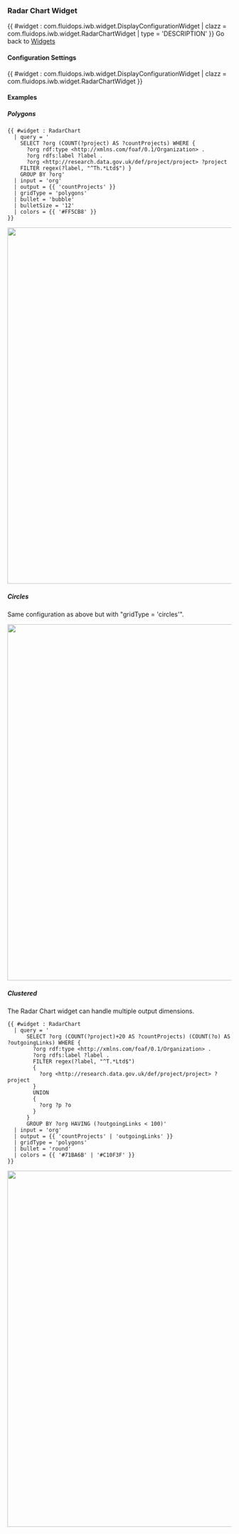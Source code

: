 === Radar Chart Widget ===

{{ #widget : com.fluidops.iwb.widget.DisplayConfigurationWidget
| clazz = com.fluidops.iwb.widget.RadarChartWidget
| type = 'DESCRIPTION'
}}
Go back to [[Help:Widgets | Widgets ]]

==== Configuration Settings ====

{{ #widget : com.fluidops.iwb.widget.DisplayConfigurationWidget
| clazz = com.fluidops.iwb.widget.RadarChartWidget
}}

==== Examples ====
===== Polygons =====
<source>
{{ #widget : RadarChart
  | query = '
    SELECT ?org (COUNT(?project) AS ?countProjects) WHERE { 
      ?org rdf:type <http://xmlns.com/foaf/0.1/Organization> .
      ?org rdfs:label ?label .
      ?org <http://research.data.gov.uk/def/project/project> ?project
    FILTER regex(?label, "^Th.*Ltd$") }
    GROUP BY ?org'
  | input = 'org'
  | output = {{ 'countProjects' }}
  | gridType = 'polygons'
  | bullet = 'bubble'
  | bulletSize = '12'
  | colors = {{ '#FF5CB8' }}
}}
</source>

<img src="../images/help/RadarChart/Polygons.PNG" width="800px" />

===== Circles =====
Same configuration as above but with "gridType = 'circles'".

<img src="../images/help/RadarChart/Circles.PNG" width="800px" />

===== Clustered =====
The Radar Chart widget can handle multiple output dimensions.

<source>
{{ #widget : RadarChart
  | query = '
      SELECT ?org (COUNT(?project)+20 AS ?countProjects) (COUNT(?o) AS ?outgoingLinks) WHERE { 
        ?org rdf:type <http://xmlns.com/foaf/0.1/Organization> .
        ?org rdfs:label ?label .
        FILTER regex(?label, "^T.*Ltd$")
        {
          ?org <http://research.data.gov.uk/def/project/project> ?project
        }
        UNION
        {
          ?org ?p ?o
        }
      }
      GROUP BY ?org HAVING (?outgoingLinks < 100)'
  | input = 'org'
  | output = {{ 'countProjects' | 'outgoingLinks' }}
  | gridType = 'polygons'
  | bullet = 'round'
  | colors = {{ '#71BA6B' | '#C10F3F' }}
}}
</source>

<img src="../images/help/RadarChart/Clustered.PNG" width="800px" />